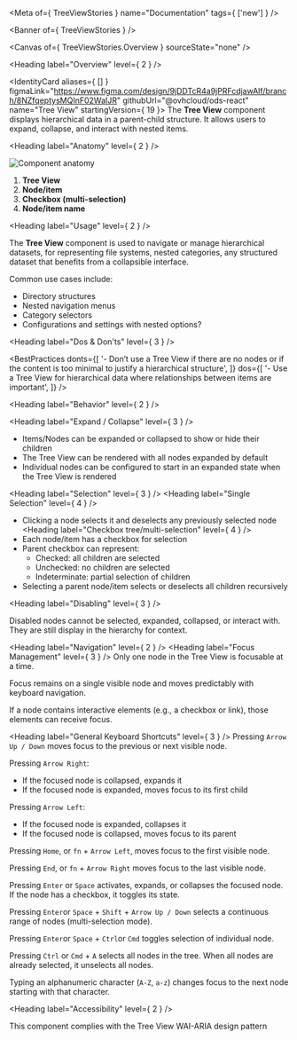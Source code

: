 
<Meta
  of={ TreeViewStories }
  name="Documentation"
  tags={ ['new'] } />

<Banner of={ TreeViewStories } />

<Canvas of={ TreeViewStories.Overview } sourceState="none" />

<Heading label="Overview" level={ 2 } />

<IdentityCard aliases={ [] }
              figmaLink="https://www.figma.com/design/9jDDTcR4a9jPRFcdjawAlf/branch/8NZfqeptysMQInF02WaIJR"
              githubUrl="@ovhcloud/ods-react"
              name="Tree View"
              startingVersion={ 19 }>
The **Tree View** component displays hierarchical data in a parent-child structure. It allows users to expand, collapse, and interact with nested items.
</IdentityCard>

<Heading label="Anatomy" level={ 2 } />

![Component anatomy](./base-assets/components/tree-view/anatomy.png "Component anatomy")

1. **Tree View**
2. **Node/item**
3. **Checkbox (multi-selection)**
4. **Node/item name**

<Heading label="Usage" level={ 2 } />

The **Tree View** component is used to navigate or manage hierarchical datasets,
for representing file systems, nested categories, any structured dataset that benefits from a collapsible interface.

Common use cases include:
- Directory structures
- Nested navigation menus
- Category selectors
- Configurations and settings with nested options?

<Heading label="Dos & Don'ts" level={ 3 } />

<BestPractices
  donts={[
    '- Don’t use a Tree View if there are no nodes or if the content is too minimal to justify a hierarchical structure',
  ]}
  dos={[
    '- Use a Tree View for hierarchical data where relationships between items are important',
  ]}
/>

<Heading label="Behavior" level={ 2 } />

<Heading label="Expand / Collapse" level={ 3 } />
- Items/Nodes can be expanded or collapsed to show or hide their children
- The Tree View can be rendered with all nodes expanded by default
- Individual nodes can be configured to start in an expanded state when the Tree View is rendered

<Heading label="Selection" level={ 3 } />
<Heading label="Single Selection" level={ 4 } />
- Clicking a node selects it and deselects any previously selected node
<Heading label="Checkbox tree/multi-selection" level={ 4 } />
- Each node/item has a checkbox for selection
- Parent checkbox can represent:
  - Checked: all children are selected
  - Unchecked: no children are selected
  - Indeterminate: partial selection of children
- Selecting a parent node/item selects or deselects all children recursively

<Heading label="Disabling" level={ 3 } />

Disabled nodes cannot be selected, expanded, collapsed, or interact with. They are still display in the hierarchy for context.

<Heading label="Navigation" level={ 2 } />
<Heading label="Focus Management" level={ 3 } />
Only one node in the Tree View is focusable at a time.

Focus remains on a single visible node and moves predictably with keyboard navigation.

If a node contains interactive elements (e.g., a checkbox or link), those elements can receive focus.

<Heading label="General Keyboard Shortcuts" level={ 3 } />
Pressing `Arrow Up / Down` moves focus to the previous or next visible node.

Pressing `Arrow Right`:

- If the focused node is collapsed, expands it
- If the focused node is expanded, moves focus to its first child

Pressing `Arrow Left`:

- If the focused node is expanded, collapses it
- If the focused node is collapsed, moves focus to its parent

Pressing `Home`, or `fn` + `Arrow Left`, moves focus to the first visible node.

Pressing `End`, or `fn` + `Arrow Right` moves focus to the last visible node.

Pressing `Enter` or `Space` activates, expands, or collapses the focused node. If the node has a checkbox, it toggles its state.

Pressing `Enter`or `Space` + `Shift` + `Arrow Up / Down` selects a continuous range of nodes (multi-selection mode).

Pressing `Enter`or `Space` + `Ctrl`or `Cmd` toggles selection of individual node.

Pressing `Ctrl` or `Cmd` + `A` selects all nodes in the tree. When all nodes are already selected, it unselects all nodes.

Typing an alphanumeric character (`A-Z`, `a-z`) changes focus to the next node starting with that character.

<Heading label="Accessibility" level={ 2 } />

This component complies with the <ExternalLink href="https://www.w3.org/WAI/ARIA/apg/patterns/treeview/">Tree View WAI-ARIA design pattern</ExternalLink>
